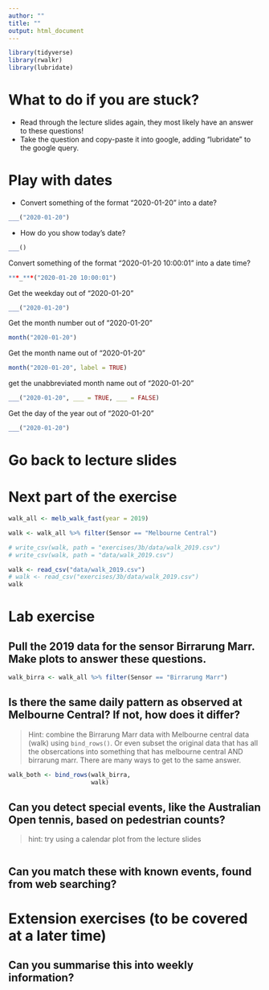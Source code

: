 ```yaml
---
author: ""
title: ""
output: html_document
---
```



```r
library(tidyverse)
library(rwalkr)
library(lubridate)
```

# What to do if you are stuck?

* Read through the lecture slides again, they most likely have an answer to these questions!
* Take the question and copy-paste it into google, adding "lubridate" to the google query.

# Play with dates

- Convert something of the format "2020-01-20" into a date?

```r
___("2020-01-20")
```

- How do you show today's date?
```r
___()
```

Convert something of the format "2020-01-20 10:00:01" into a date time?

```r
***_***("2020-01-20 10:00:01")
```

Get the weekday out of "2020-01-20"

```r
___("2020-01-20")
```

Get the month number out of "2020-01-20"

```r
month("2020-01-20")
```

Get the month name out of "2020-01-20"

```r
month("2020-01-20", label = TRUE)
```

get the unabbreviated month name out of "2020-01-20"

```r
___("2020-01-20", ___ = TRUE, ___ = FALSE)
```

Get the day of the year out of "2020-01-20"

```r
___("2020-01-20")
```

# Go back to lecture slides

# Next part of the exercise

```r
walk_all <- melb_walk_fast(year = 2019)

walk <- walk_all %>% filter(Sensor == "Melbourne Central")

# write_csv(walk, path = "exercises/3b/data/walk_2019.csv")
# write_csv(walk, path = "data/walk_2019.csv")
```

```r
walk <- read_csv("data/walk_2019.csv")
# walk <- read_csv("exercises/3b/data/walk_2019.csv")
walk
```


# Lab exercise

## Pull the 2019 data for the sensor Birrarung Marr. Make plots to answer these questions. 

```r
walk_birra <- walk_all %>% filter(Sensor == "Birrarung Marr")
```

## Is there the same daily pattern as observed at Melbourne Central? If not, how does it differ?

> Hint: combine the Birrarung Marr data with Melbourne central data (walk) using `bind_rows()`. Or even subset the original data that has all the obsercations into something that has melbourne central AND birrarung marr. There are many ways to get to the same answer.

```r
walk_both <- bind_rows(walk_birra,
                       walk)
```

## Can you detect special events, like the Australian Open tennis, based on pedestrian counts?  

> hint: try using a calendar plot from the lecture slides

```r

```



## Can you match these with known events, found from web searching?

# Extension exercises (to be covered at a later time)

## Can you summarise this into weekly information?
##